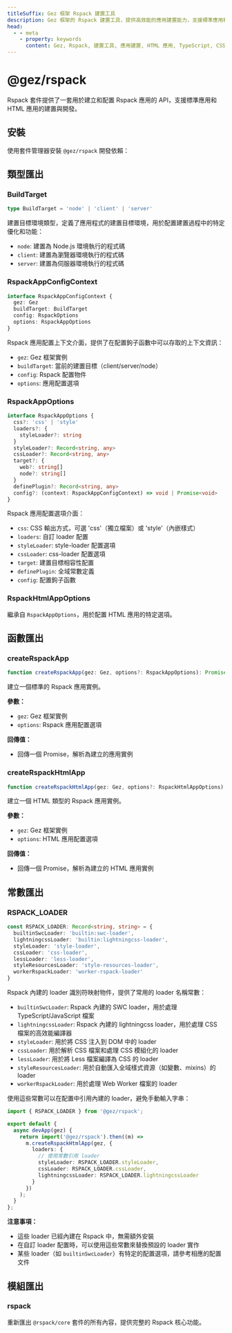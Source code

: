```yaml
---
titleSuffix: Gez 框架 Rspack 建置工具
description: Gez 框架的 Rspack 建置工具，提供高效能的應用建置能力，支援標準應用和 HTML 應用的開發與建置，內建多種資源處理器和優化配置。
head:
  - - meta
    - property: keywords
      content: Gez, Rspack, 建置工具, 應用建置, HTML 應用, TypeScript, CSS, 資源處理, 效能優化
---
```



# @gez/rspack

Rspack 套件提供了一套用於建立和配置 Rspack 應用的 API，支援標準應用和 HTML 應用的建置與開發。

## 安裝

使用套件管理器安裝 `@gez/rspack` 開發依賴：

<PackageManagerTabs command="install @gez/rspack -D" />

## 類型匯出

### BuildTarget

```ts
type BuildTarget = 'node' | 'client' | 'server'
```

建置目標環境類型，定義了應用程式的建置目標環境，用於配置建置過程中的特定優化和功能：
- `node`: 建置為 Node.js 環境執行的程式碼
- `client`: 建置為瀏覽器環境執行的程式碼
- `server`: 建置為伺服器環境執行的程式碼

### RspackAppConfigContext

```ts
interface RspackAppConfigContext {
  gez: Gez
  buildTarget: BuildTarget
  config: RspackOptions
  options: RspackAppOptions
}
```

Rspack 應用配置上下文介面，提供了在配置鉤子函數中可以存取的上下文資訊：
- `gez`: Gez 框架實例
- `buildTarget`: 當前的建置目標（client/server/node）
- `config`: Rspack 配置物件
- `options`: 應用配置選項

### RspackAppOptions

```ts
interface RspackAppOptions {
  css?: 'css' | 'style'
  loaders?: {
    styleLoader?: string
  }
  styleLoader?: Record<string, any>
  cssLoader?: Record<string, any>
  target?: {
    web?: string[]
    node?: string[]
  }
  definePlugin?: Record<string, any>
  config?: (context: RspackAppConfigContext) => void | Promise<void>
}
```

Rspack 應用配置選項介面：
- `css`: CSS 輸出方式，可選 'css'（獨立檔案）或 'style'（內嵌樣式）
- `loaders`: 自訂 loader 配置
- `styleLoader`: style-loader 配置選項
- `cssLoader`: css-loader 配置選項
- `target`: 建置目標相容性配置
- `definePlugin`: 全域常數定義
- `config`: 配置鉤子函數

### RspackHtmlAppOptions

繼承自 `RspackAppOptions`，用於配置 HTML 應用的特定選項。

## 函數匯出

### createRspackApp

```ts
function createRspackApp(gez: Gez, options?: RspackAppOptions): Promise<App>
```

建立一個標準的 Rspack 應用實例。

**參數：**
- `gez`: Gez 框架實例
- `options`: Rspack 應用配置選項

**回傳值：**
- 回傳一個 Promise，解析為建立的應用實例

### createRspackHtmlApp

```ts
function createRspackHtmlApp(gez: Gez, options?: RspackHtmlAppOptions): Promise<App>
```

建立一個 HTML 類型的 Rspack 應用實例。

**參數：**
- `gez`: Gez 框架實例
- `options`: HTML 應用配置選項

**回傳值：**
- 回傳一個 Promise，解析為建立的 HTML 應用實例

## 常數匯出
### RSPACK_LOADER

```ts
const RSPACK_LOADER: Record<string, string> = {
  builtinSwcLoader: 'builtin:swc-loader',
  lightningcssLoader: 'builtin:lightningcss-loader',
  styleLoader: 'style-loader',
  cssLoader: 'css-loader',
  lessLoader: 'less-loader',
  styleResourcesLoader: 'style-resources-loader',
  workerRspackLoader: 'worker-rspack-loader'
}
```

Rspack 內建的 loader 識別符映射物件，提供了常用的 loader 名稱常數：

- `builtinSwcLoader`: Rspack 內建的 SWC loader，用於處理 TypeScript/JavaScript 檔案
- `lightningcssLoader`: Rspack 內建的 lightningcss loader，用於處理 CSS 檔案的高效能編譯器
- `styleLoader`: 用於將 CSS 注入到 DOM 中的 loader
- `cssLoader`: 用於解析 CSS 檔案和處理 CSS 模組化的 loader
- `lessLoader`: 用於將 Less 檔案編譯為 CSS 的 loader
- `styleResourcesLoader`: 用於自動匯入全域樣式資源（如變數、mixins）的 loader
- `workerRspackLoader`: 用於處理 Web Worker 檔案的 loader

使用這些常數可以在配置中引用內建的 loader，避免手動輸入字串：

```ts title="src/entry.node.ts"
import { RSPACK_LOADER } from '@gez/rspack';

export default {
  async devApp(gez) {
    return import('@gez/rspack').then((m) =>
      m.createRspackHtmlApp(gez, {
        loaders: {
          // 使用常數引用 loader
          styleLoader: RSPACK_LOADER.styleLoader,
          cssLoader: RSPACK_LOADER.cssLoader,
          lightningcssLoader: RSPACK_LOADER.lightningcssLoader
        }
      })
    );
  }
};
```

**注意事項：**
- 這些 loader 已經內建在 Rspack 中，無需額外安裝
- 在自訂 loader 配置時，可以使用這些常數來替換預設的 loader 實作
- 某些 loader（如 `builtinSwcLoader`）有特定的配置選項，請參考相應的配置文件

## 模組匯出

### rspack

重新匯出 `@rspack/core` 套件的所有內容，提供完整的 Rspack 核心功能。
